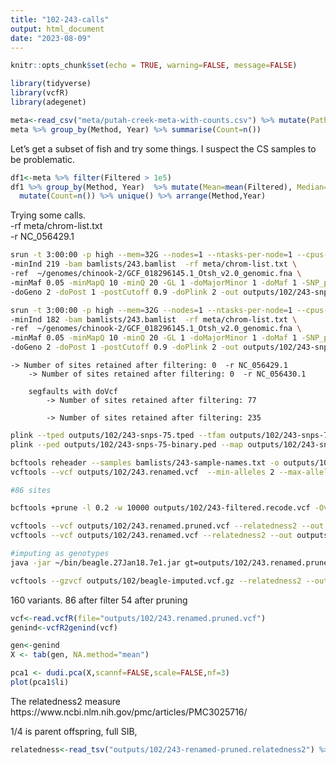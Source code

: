```yaml
---
title: "102-243-calls"
output: html_document
date: "2023-08-09"
---
```


```r
knitr::opts_chunk$set(echo = TRUE, warning=FALSE, message=FALSE)
```


```r
library(tidyverse)
library(vcfR)
library(adegenet)
```


```r
meta<-read_csv("meta/putah-creek-meta-with-counts.csv") %>% mutate(Path=paste0("data/split/",SampleName,".sort.flt.bam"))
meta %>% group_by(Method, Year) %>% summarise(Count=n())
```


Let's get a subset of fish and try some things. I suspect the CS samples to be problematic.    

```r
df1<-meta %>% filter(Filtered > 1e5) 
df1 %>% group_by(Method, Year)  %>% mutate(Mean=mean(Filtered), Median=median(Filtered), Max=max(Filtered)) %>% select(Method, Year, Mean, Median, Max) %>%
  mutate(Count=n()) %>% unique() %>% arrange(Method,Year)
```

Trying some calls.    
-rf meta/chrom-list.txt     
-r NC_056429.1


```sh
srun -t 3:00:00 -p high --mem=32G --nodes=1 --ntasks-per-node=1 --cpus-per-task=12 $HOME/angsd/angsd -nthreads 24 \
-minInd 219 -bam bamlists/243.bamlist  -rf meta/chrom-list.txt \
-ref  ~/genomes/chinook-2/GCF_018296145.1_Otsh_v2.0_genomic.fna \
-minMaf 0.05 -minMapQ 10 -minQ 20 -GL 1 -doMajorMinor 1 -doMaf 1 -SNP_pval 1e-6 \
-doGeno 2 -doPost 1 -postCutoff 0.9 -doPlink 2 -out outputs/102/243-snps > outputs/102/243-snps.out 2> outputs/102/243-snps.err &

srun -t 3:00:00 -p high --mem=32G --nodes=1 --ntasks-per-node=1 --cpus-per-task=12 $HOME/angsd/angsd -nthreads 24 \
-minInd 182 -bam bamlists/243.bamlist  -rf meta/chrom-list.txt \
-ref  ~/genomes/chinook-2/GCF_018296145.1_Otsh_v2.0_genomic.fna \
-minMaf 0.05 -minMapQ 10 -minQ 20 -GL 1 -doMajorMinor 1 -doMaf 1 -SNP_pval 1e-6 \
-doGeno 2 -doPost 1 -postCutoff 0.9 -doPlink 2 -out outputs/102/243-snps-75 > outputs/102/243-snps-75.out 2> outputs/102/243-snps75.err &
```

	-> Number of sites retained after filtering: 0  -r NC_056429.1      
		-> Number of sites retained after filtering: 0  -r NC_056430.1
		
		segfaults with doVcf
			-> Number of sites retained after filtering: 77 

			-> Number of sites retained after filtering: 235 

	
```sh
plink --tped outputs/102/243-snps-75.tped --tfam outputs/102/243-snps-75.tfam --out outputs/102/243-snps-75-binary --recode --allow-extra-chr --noweb
plink --ped outputs/102/243-snps-75-binary.ped --map outputs/102/243-snps-75-binary.map --recode vcf --allow-extra-chr -out outputs/102/243-snps-samples-recode

bcftools reheader --samples bamlists/243-sample-names.txt -o outputs/102/243.renamed.vcf  outputs/102/243-snps-samples-recode.vcf  
vcftools --vcf outputs/102/243.renamed.vcf  --min-alleles 2 --max-alleles 2 --max-missing 0.4 --maf 0.1 --max-maf 0.4 --out outputs/102/243-filtered --recode 

#86 sites

bcftools +prune -l 0.2 -w 10000 outputs/102/243-filtered.recode.vcf -Ov -o outputs/102/243.renamed.pruned.vcf 

vcftools --vcf outputs/102/243.renamed.pruned.vcf --relatedness2 --out outputs/102/243-renamed-pruned
vcftools --vcf outputs/102/243.renamed.vcf --relatedness2 --out outputs/102/243-renamed

#imputing as genotypes
java -jar ~/bin/beagle.27Jan18.7e1.jar gt=outputs/102/243.renamed.pruned.vcf  out=outputs/102/beagle-imputed > outputs/102/beagle-impute-stdout.txt 

vcftools --gzvcf outputs/102/beagle-imputed.vcf.gz --relatedness2 --out outputs/102/beagle-imputed

```    

160 variants.
86 after filter
54 after pruning

```r
vcf<-read.vcfR(file="outputs/102/243.renamed.pruned.vcf")
genind<-vcfR2genind(vcf)

gen<-genind
X <- tab(gen, NA.method="mean")

pca1 <- dudi.pca(X,scannf=FALSE,scale=FALSE,nf=3)
plot(pca1$li)
```

The relatedness2 measure
https://www.ncbi.nlm.nih.gov/pmc/articles/PMC3025716/

1/4 is parent offspring, full SIB,   

```r
relatedness<-read_tsv("outputs/102/243-renamed-pruned.relatedness2") %>% filter(RELATEDNESS_PHI < 0.3) %>% filter(RELATEDNESS_PHI > 0.2)
```
